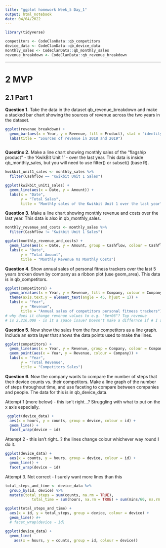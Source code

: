```yaml
---
title: "ggplot homework Week_5 Day_1"
output: html_notebook
date: 04/04/2022
---
```

```r
library(tidyverse)
```

```r
competitors <- CodeClanData::qb_competitors
device_data <- CodeClanData::qb_device_data
monthly_sales <- CodeClanData::qb_monthly_sales
revenue_breakdown <- CodeClanData::qb_revenue_breakdown
```

___

# 2 MVP

## 2.1 Part 1 

**Question 1.**
Take the data in the dataset qb_revenue_breakdown and make a stacked bar chart 
showing the sources of revenue across the two years in the dataset.

```r
ggplot(revenue_breakdown) +
  geom_bar(aes(x = Year, y = Revenue, fill = Product), stat = "identity") +
  labs(title = "Sources of revenue in 2018 and 2019")
  
```


**Questino 2.**
Make a line chart showing monthly sales of the “flagship product” - the ‘KwikBit 
Unit 1’ - over the last year. This data is inside qb_monthly_sales, but you will 
need to use filter() or subset() (base R).

```r
kwikbit_unit1_sales <- monthly_sales %>% 
  filter(Cashflow == "Kwikbit Unit 1 Sales")

ggplot(kwikbit_unit1_sales) +
  geom_line(aes(x = Date, y = Amount)) +
  labs(x = "Date",
       y = "Total Sales", 
       title = "Monthly sales of the Kwikbit Unit 1 over the last year")
```


**Question 3.**
Make a line chart showing monthly revenue and costs over the last year. This 
data is also in qb_monthly_sales.

```r
monthly_revenue_and_costs <- monthly_sales %>% 
  filter(Cashflow != "Kwikbit Unit 1 Sales")

ggplot(monthly_revenue_and_costs) +
  geom_line(aes(x = Date, y = Amount, group = Cashflow, colour = Cashflow)) +
  labs(x = "Date", 
       y = "Total Amount",
       title = "Monthly Revenue Vs Monthly Costs")
```

**Question 4.**
Show annual sales of personal fitness trackers over the last 5 years broken down 
by company as a ribbon plot (use geom_area). This data is in qb_competitors.

```r
ggplot(competitors) +
  geom_area(aes(x = Year, y = Revenue, fill = Company, colour = Company), alpha = 0.7, size = 0.5, colour = "black") +
  theme(axis.text.y = element_text(angle = 45, hjust = 1)) +
  labs(x = "Year",
       y = "Revenue", 
       title = "Annual sales of competitors personal fitness trackers")
# why does it change revenue values to e.g. "6e+06"? Top revenue
# is 2,216,000 - is it a space issue? Doesn't make a differnce if # I angle it... 
```


**Question 5.**
Now show the sales from the four competitors as a line graph. Include an extra 
layer that shows the data points used to make the lines.


```r
ggplot(competitors) +
  geom_line(aes(x = Year, y = Revenue, group = Company, colour = Company)) +
  geom_point(aes(x = Year, y = Revenue, colour = Company)) +
  labs(x = "Year", 
       y = "Total Revenue", 
       title = "Competitors Sales")
```


**Question 6.**
Now the company wants to compare the number of steps that their device counts 
vs. their competitors. Make a line graph of the number of steps throughout time,
and use faceting to compare between companies and people. The data for this is 
in qb_device_data.


Attempt 1 (more below) - this isn't right...?
Struggling with what to put on the x axis especially.
```r
 ggplot(device_data) +
  aes(x = hours, y = counts, group = device, colour = id) +
  geom_line() +
  facet_wrap(device ~ id)
```

Attempt 2 - this isn't right...? the lines change colour whichever way round I 
do it.
```r
ggplot(device_data) +
  aes(x = counts, y = hours, group = device, colour = id) +
  geom_line() +
  facet_wrap(device ~ id)
```

Attempt 3. Not correct - I surely want more lines than this 
```r
total_steps_and_time <- device_data %>% 
  group_by(id, device) %>% 
  mutate(total_steps = sum(counts, na.rm = TRUE), 
            total_time = sum(hours, na.rm = TRUE) + sum(mins/60, na.rm = TRUE))

ggplot(total_steps_and_time) +
  aes(x = id, y = total_steps, group = device, colour = device) +
  geom_line() #+
  # facet_wrap(device ~ id)
```




```r
ggplot(device_data) +
  geom_line(
    aes(x = hours, y = counts, group = id, colour = device))
```






